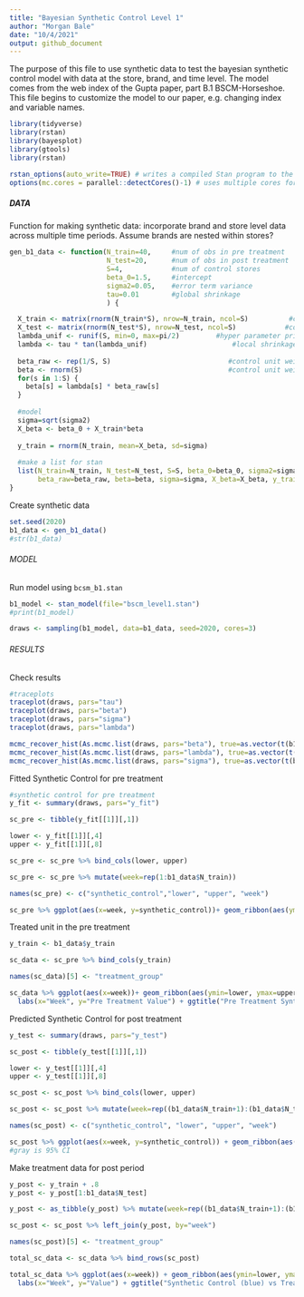 ```yaml
---
title: "Bayesian Synthetic Control Level 1"
author: "Morgan Bale"
date: "10/4/2021"
output: github_document
---
```


The purpose of this file to use synthetic data to test the bayesian synthetic control model with data at the store, brand, and time level. The model comes from the web index of the Gupta paper, part B.1 BSCM-Horseshoe. This file begins to customize the model to our paper, e.g. changing index and variable names. 

```r
library(tidyverse)
library(rstan)
library(bayesplot)
library(gtools)
library(rstan)

rstan_options(auto_write=TRUE) # writes a compiled Stan program to the disk to avoid recompiling
options(mc.cores = parallel::detectCores()-1) # uses multiple cores for stan
```

##### DATA #######

Function for making synthetic data: incorporate brand and store level data across multiple time periods. Assume brands are nested within stores? 
```r
gen_b1_data <- function(N_train=40,     #num of obs in pre treatment
                        N_test=20,      #num of obs in post treatment 
                        S=4,            #num of control stores
                        beta_0=1.5,     #intercept
                        sigma2=0.05,    #error term variance 
                        tau=0.01        #global shrinkage 
                        ) {

  X_train <- matrix(rnorm(N_train*S), nrow=N_train, ncol=S)          #control unit matrix in pre treatment
  X_test <- matrix(rnorm(N_test*S), nrow=N_test, ncol=S)            #control unit matrix in post treatment 
  lambda_unif <- runif(S, min=0, max=pi/2)         #hyper parameter prior 
  lambda <- tau * tan(lambda_unif)                     #local shrinkage 
  
  beta_raw <- rep(1/S, S)                             #control unit weights before transformation 
  beta <- rnorm(S)                                    #control unit weights
  for(s in 1:S) {
    beta[s] = lambda[s] * beta_raw[s]
  }
  
  #model 
  sigma=sqrt(sigma2)
  X_beta <- beta_0 + X_train*beta 
  
  y_train = rnorm(N_train, mean=X_beta, sd=sigma)
  
  #make a list for stan
  list(N_train=N_train, N_test=N_test, S=S, beta_0=beta_0, sigma2=sigma2, tau=tau, X_train=X_train, X_test=X_test, lambda=lambda, 
       beta_raw=beta_raw, beta=beta, sigma=sigma, X_beta=X_beta, y_train=y_train)
}
```

Create synthetic data
```r
set.seed(2020)
b1_data <- gen_b1_data()
#str(b1_data)
```

###### MODEL ########

Run model using `bcsm_b1.stan`
```r
b1_model <- stan_model(file="bscm_level1.stan")
#print(b1_model)
```

```r
draws <- sampling(b1_model, data=b1_data, seed=2020, cores=3)
```

###### RESULTS ######

Check results
```r
#traceplots
traceplot(draws, pars="tau")
traceplot(draws, pars="beta")
traceplot(draws, pars="sigma")
traceplot(draws, pars="lambda")
```

```r
mcmc_recover_hist(As.mcmc.list(draws, pars="beta"), true=as.vector(t(b1_data$beta)))
mcmc_recover_hist(As.mcmc.list(draws, pars="lambda"), true=as.vector(t(b1_data$lambda)))
mcmc_recover_hist(As.mcmc.list(draws, pars="sigma"), true=as.vector(t(b1_data$sigma)))
```

Fitted Synthetic Control for pre treatment
```r
#synthetic control for pre treatment
y_fit <- summary(draws, pars="y_fit")

sc_pre <- tibble(y_fit[[1]][,1])

lower <- y_fit[[1]][,4]
upper <- y_fit[[1]][,8]

sc_pre <- sc_pre %>% bind_cols(lower, upper)

sc_pre <- sc_pre %>% mutate(week=rep(1:b1_data$N_train))

names(sc_pre) <- c("synthetic_control","lower", "upper", "week")

sc_pre %>% ggplot(aes(x=week, y=synthetic_control))+ geom_ribbon(aes(ymin=lower, ymax=upper), fill="gray80") + geom_line() + ggtitle("Synthetic Control in the Pre Treatment") + labs(x="Week", y="Control Observations") 
```

Treated unit in the pre treatment
```r
y_train <- b1_data$y_train

sc_data <- sc_pre %>% bind_cols(y_train)

names(sc_data)[5] <- "treatment_group"

sc_data %>% ggplot(aes(x=week))+ geom_ribbon(aes(ymin=lower, ymax=upper), fill="gray80") + geom_line(aes(y=treatment_group), color="darkred") + geom_line(aes(y=synthetic_control), color="steelblue") + 
  labs(x="Week", y="Pre Treatment Value") + ggtitle("Pre Treatment Synthetic Control (blue) vs Treatment Group (red)") 
```

Predicted Synthetic Control for post treatment
```r
y_test <- summary(draws, pars="y_test")

sc_post <- tibble(y_test[[1]][,1])

lower <- y_test[[1]][,4]
upper <- y_test[[1]][,8]

sc_post <- sc_post %>% bind_cols(lower, upper)

sc_post <- sc_post %>% mutate(week=rep((b1_data$N_train+1):(b1_data$N_train+b1_data$N_test)))

names(sc_post) <- c("synthetic_control", "lower", "upper", "week")

sc_post %>% ggplot(aes(x=week, y=synthetic_control)) + geom_ribbon(aes(ymin=lower, ymax=upper), fill="gray80") + geom_line() + ggtitle("Synthetic Control in the Post Treatment") + labs(x="Week", y="Control Value")
#gray is 95% CI 
```

Make treatment data for post period
```r
y_post <- y_train + .8
y_post <- y_post[1:b1_data$N_test]

y_post <- as_tibble(y_post) %>% mutate(week=rep((b1_data$N_train+1):(b1_data$N_train+b1_data$N_test)))

sc_post <- sc_post %>% left_join(y_post, by="week")

names(sc_post)[5] <- "treatment_group"

total_sc_data <- sc_data %>% bind_rows(sc_post)

total_sc_data %>% ggplot(aes(x=week)) + geom_ribbon(aes(ymin=lower, ymax=upper), fill="gray80") + geom_line(aes(y=treatment_group), color="darkred") + geom_line(aes(y=synthetic_control), color="steelblue") +
  labs(x="Week", y="Value") + ggtitle("Synthetic Control (blue) vs Treatment Group (red)") + geom_vline(xintercept=b1_data$N_train) 
```


















